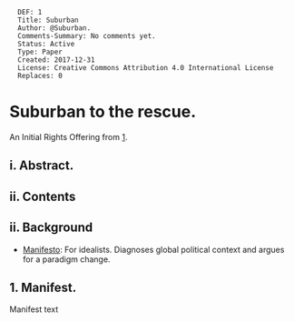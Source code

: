 <pre>
  DEF: 1
  Title: Suburban
  Author: @Suburban.
  Comments-Summary: No comments yet.
  Status: Active
  Type: Paper
  Created: 2017-12-31
  License: Creative Commons Attribution 4.0 International License
  Replaces: 0
</pre>

=Suburban to the rescue.=
An Initial Rights Offering from [https://github.com/se37301/suburban].


==i. Abstract.==

==ii. Contents==

==ii. Background==

* [[#Manifesto|Manifesto]]: For idealists. Diagnoses global political context and argues for a paradigm change.

<div id="Manifesto"></div>



==1. Manifest.==

Manifest text


